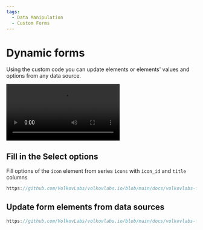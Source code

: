 ```yaml
---
tags:
  - Data Manipulation
  - Custom Forms
---
```



# Dynamic forms

Using the custom code you can update elements or elements' values and options from any data source.

<Video
  src="https://www.youtube.com/embed/RSVH1bSBNl8"
  title="Static and dynamic interface elements of Data Manipulation plugin."
/>

## Fill in the Select options

Fill options of the `icon` element from series `icons` with `icon_id` and `title` columns

```javascript reference
https://github.com/VolkovLabs/volkovlabs.io/blob/main/docs/volkovlabs-form-panel/dynamic-select.js
```

## Update form elements from data sources

```javascript reference
https://github.com/VolkovLabs/volkovlabs.io/blob/main/docs/volkovlabs-form-panel/dynamic-elements.js
```
